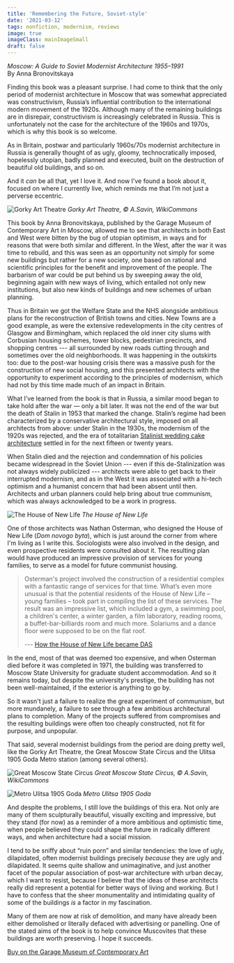 ```yaml
---
title: 'Remembering the Future, Soviet-style'
date: '2021-03-12'
tags: nonfiction, modernism, reviews
image: true
imageClass: mainImageSmall
draft: false
---
```

*Moscow: A Guide to Soviet Modernist Architecture 1955–1991*  
By Anna Bronovitskaya

Finding this book was a pleasant surprise. I had come to think that the only period of modernist architecture in Moscow that was somewhat appreciated was constructivism, Russia’s influential contribution to the international modern movement of the 1920s. Although many of the remaining buildings are in disrepair, constructivism is increasingly celebrated in Russia. This is unfortunately not the case for the architecture of the 1960s and 1970s, which is why this book is so welcome.

As in Britain, postwar and particularly 1960s/70s modernist architecture in Russia is generally thought of as ugly, gloomy, technocratically imposed, hopelessly utopian, badly planned and executed, built on the destruction of beautiful old buildings, and so on.

And it *can* be all that, yet I love it. And now I’ve found a book about it, focused on where I currently live, which reminds me that I’m not just a perverse eccentric.

![Gorky Art Theatre](/bucket/_Gorky-Art-Theatre-A-Savin-WikiCommons.jpg)
*Gorky Art Theatre, © A.Savin, WikiCommons*

This book by Anna Bronovitskaya, published by the Garage Museum of Contemporary Art in Moscow, allowed me to see that architects in both East and West were bitten by the bug of utopian optimism, in ways and for reasons that were both similar and different. In the West, after the war it was time to rebuild, and this was seen as an opportunity not simply for some new buildings but rather for a new society, one based on rational and scientific principles for the benefit and improvement of the people. The barbarism of war could be put behind us by sweeping away the old, beginning again with new ways of living, which entailed not only new institutions, but also new kinds of buildings and new schemes of urban planning.

Thus in Britain we got the Welfare State and the NHS alongside ambitious plans for the reconstruction of British towns and cities. New Towns are a good example, as were the extensive redevelopments in the city centres of Glasgow and Birmingham, which replaced the old inner city slums with Corbusian housing schemes, tower blocks, pedestrian precincts, and shopping centres --- all surrounded by new roads cutting through and sometimes over the old neighborhoods. It was happening in the outskirts too: due to the post-war housing crisis there was a massive push for the construction of new social housing, and this presented architects with the opportunity to experiment according to the principles of modernism, which had not by this time made much of an impact in Britain.

What I’ve learned from the book is that in Russia, a similar mood began to take hold after the war — only a bit later. It was not the end of the war but the death of Stalin in 1953 that marked the change. Stalin’s regime had been characterized by a conservative architectural style, imposed on all architects from above: under Stalin in the 1930s, the modernism of the 1920s was rejected, and the era of totalitarian [Stalinist wedding cake architecture](https://en.wikipedia.org/wiki/Stalinist_architecture) settled in for the next fifteen or twenty years.

When Stalin died and the rejection and condemnation of his policies became widespread in the Soviet Union --- even if this de-Stalinization was not always widely publicized --- architects were able to get back to their interrupted modernism, and as in the West it was associated with a hi-tech optimism and a humanist concern that had been absent until then. Architects and urban planners could help bring about true communism, which was always acknowledged to be a work in progress.

![The House of New Life](/bucket/_House-of-New-Life.jpg)
*The House of New Life*

One of those architects was Nathan Osterman, who designed the House of New Life (_Dom novogo byta_), which is just around the corner from where I'm living as I write this. Sociologists were also involved in the design, and even prospective residents were consulted about it. The resulting plan would have produced an impressive provision of services for young families, to serve as a model for future communist housing.

> Osterman's project involved the construction of a residential complex with a fantastic range of services for that time. What’s even more unusual is that the potential residents of the House of New Life – young families – took part in compiling the list of these services. The result was an impressive list, which included a gym, a swimming pool, a children's center, a winter garden, a film laboratory, reading rooms, a buffet-bar-billiards room and much more. Solariums and a dance floor were supposed to be on the flat roof.
>
> --- [How the House of New Life became DAS](https://dzen.ru/a/YTilfzeuzleQONSG)

In the end, most of that was deemed too expensive, and when Osterman died before it was completed in 1971, the building was transferred to Moscow State University for graduate student accommodation. And so it remains today, but despite the university's prestige, the building has not been well-maintained, if the exterior is anything to go by.

So it wasn't just a failure to realize the great experiment of communism, but more mundanely, a failure to see through a few ambitious architectural plans to completion. Many of the projects suffered from compromises and the resulting buildings were often too cheaply constructed, not fit for purpose, and unpopular.

That said, several modernist buildings from the period are doing pretty well, like the Gorky Art Theatre, the Great Moscow State Circus and the Ulitsa 1905 Goda Metro station (among several others).

![Great Moscow State Circus](/bucket/great-moscow-state-circus.jpg)
*Great Moscow State Circus, © A.Savin, WikiCommons*

![Metro Ulitsa 1905 Goda](/bucket/metro-ulitsa-1905.jpg)
*Metro Ulitsa 1905 Goda*


And despite the problems, I still love the buildings of this era. Not only are many of them sculpturally beautiful, visually exciting and impressive, but they stand (for now) as a reminder of a more ambitious and optimistic time, when people believed they could shape the future in radically different ways, and when architecture had a social mission.

I tend to be sniffy about “ruin porn” and similar tendencies: the love of ugly, dilapidated, often modernist buildings precisely *because* they are ugly and dilapidated. It seems quite shallow and unimaginative, and just another facet of the popular association of post-war architecture with urban decay, which I want to resist, because I believe that the ideas of these architects really did represent a potential for better ways of living and working. But I have to confess that the sheer monumentality and intimidating quality of some of the buildings *is* a factor in my fascination.

Many of them are now at risk of demolition, and many have already been either demolished or literally defaced with advertising or panelling. One of the stated aims of the book is to help convince Muscovites that these buildings are worth preserving. I hope it succeeds.

[Buy on the Garage Museum of Contemporary Art](https://shop.garagemca.org/en/books/garage-publications/research/moscow-a-guide-to-soviet-modernist-architecture-19551991-1261.html)